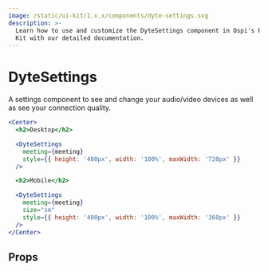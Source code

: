 ```yaml
---
image: /static/ui-kit/1.x.x/components/dyte-settings.svg
description: >-
  Learn how to use and customize the DyteSettings component in Ospi's React UI
  Kit with our detailed documentation.
---
```


# DyteSettings

A settings component to see and change your audio/video devices
as well as see your connection quality.

```jsx live
<Center>
  <h2>Desktop</h2>

  <DyteSettings
    meeting={meeting}
    style={{ height: '480px', width: '100%', maxWidth: '720px' }}
  />

  <h2>Mobile</h2>

  <DyteSettings
    meeting={meeting}
    size="sm"
    style={{ height: '480px', width: '100%', maxWidth: '360px' }}
  />
</Center>
```

## Props

<PropsTable of="dyte-settings" />

<head>
  <title>React UI Kit DyteSettings</title>
</head>
